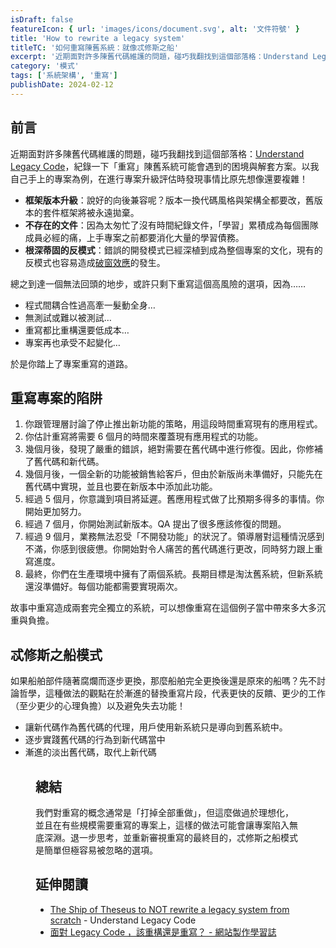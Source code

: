 ```yaml
---
isDraft: false
featureIcon: { url: 'images/icons/document.svg', alt: '文件符號' }
title: 'How to rewrite a legacy system'
titleTC: '如何重寫陳舊系統：就像忒修斯之船'
excerpt: '近期面對許多陳舊代碼維護的問題，碰巧我翻找到這個部落格：Understand Legacy Code，紀錄一下「重寫」陳舊系統可能會遇到的困境與解套方案。以我自己手上的專案為例，在進行專案升級評估時發現事情比原先想像還要複雜！'
category: '模式'
tags: ['系統架構', '重寫']
publishDate: 2024-02-12
---
```


## 前言

近期面對許多陳舊代碼維護的問題，碰巧我翻找到這個部落格：[Understand Legacy Code](https://understandlegacycode.com/)，紀錄一下「重寫」陳舊系統可能會遇到的困境與解套方案。以我自己手上的專案為例，在進行專案升級評估時發現事情比原先想像還要複雜！

- **框架版本升級**：說好的向後兼容呢？版本一換代碼風格與架構全都要改，舊版本的套件框架將被永遠拋棄。
- **不存在的文件**：因為太匆忙了沒有時間紀錄文件，「學習」累積成為每個團隊成員必經的痛，上手專案之前都要消化大量的學習債務。
- **根深蒂固的反模式**：錯誤的開發模式已經深植到成為整個專案的文化，現有的反模式也容易造成[破窗效應](https://zh.wikipedia.org/zh-tw/%E7%A0%B4%E7%AA%97%E6%95%88%E5%BA%94)的發生。

總之到達一個無法回頭的地步，或許只剩下重寫這個高風險的選項，因為……

- 程式間耦合性過高牽一髮動全身…
- 無測試或難以被測試…
- 重寫都比重構還要低成本…
- 專案再也承受不起變化…

於是你踏上了專案重寫的道路。

## 重寫專案的陷阱

1. 你跟管理層討論了停止推出新功能的策略，用這段時間重寫現有的應用程式。
2. 你估計重寫將需要 6 個月的時間來覆蓋現有應用程式的功能。
3. 幾個月後，發現了嚴重的錯誤，絕對需要在舊代碼中進行修復。因此，你修補了舊代碼和新代碼。
4. 幾個月後，一個全新的功能被銷售給客戶，但由於新版尚未準備好，只能先在舊代碼中實現，並且也要在新版本中添加此功能。
5. 經過 5 個月，你意識到項目將延遲。舊應用程式做了比預期多得多的事情。你開始更加努力。
6. 經過 7 個月，你開始測試新版本。QA 提出了很多應該修復的問題。
7. 經過 9 個月，業務無法忍受「不開發功能」的狀況了。領導層對這種情況感到不滿，你感到很疲憊。你開始對令人痛苦的舊代碼進行更改，同時努力跟上重寫進度。
8. 最終，你們在生產環境中擁有了兩個系統。長期目標是淘汰舊系統，但新系統還沒準備好。每個功能都需要實現兩次。

故事中重寫造成兩套完全獨立的系統，可以想像重寫在這個例子當中帶來多大多沉重與負擔。

## 忒修斯之船模式

如果船舶部件隨著腐爛而逐步更換，那麼船舶完全更換後還是原來的船嗎？先不討論哲學，這種做法的觀點在於漸進的替換重寫片段，代表更快的反饋、更少的工作（至少更少的心理負擔）以及避免失去功能！

- 讓新代碼作為舊代碼的代理，用戶使用新系統只是導向到舊系統中。
- 逐步實踐舊代碼的行為到新代碼當中
- 漸進的淡出舊代碼，取代上新代碼

<Figure
  width="1200"
  height="850"
  src="images/posts/how-to-rewrite-a-legacy-system/before-and-after.webp"
  alt="使用忒修斯之船模式前後比較流程圖"
  title="使用忒修斯之船模式前後比較流程圖"
/>

## 總結

我們對重寫的概念通常是「打掉全部重做」，但這麼做過於理想化，並且在有些規模需要重寫的專案上，這樣的做法可能會讓專案陷入無底深淵。退一步思考，並重新審視重寫的最終目的，忒修斯之船模式是簡單但極容易被忽略的選項。

## 延伸閱讀

- [The Ship of Theseus to NOT rewrite a legacy system from scratch](https://understandlegacycode.com/blog/ship-of-theseus-avoid-rewrite-legacy-system/) - Understand Legacy Code
- [面對 Legacy Code ，該重構還是重寫？ - 網站製作學習誌](https://jaceju.net/steps-of-refactoring-or-rebuilding/)
